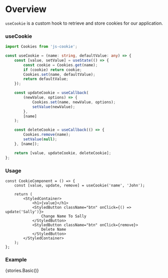
<Meta title="Hooks/Docs/useCookie" component={CookieComponent} />

# Overview

`useCookie` is a custom hook to retrieve and store cookies for our application.

### useCookie

```ts
import Cookies from 'js-cookie';

const useCookie = (name: string, defaultValue: any) => {
    const [value, setValue] = useState(() => {
        const cookie = Cookies.get(name);
        if (cookie) return cookie;
        Cookies.set(name, defaultValue);
        return defaultValue;
    });

    const updateCookie = useCallback(
        (newValue, options) => {
            Cookies.set(name, newValue, options);
            setValue(newValue);
        },
        [name]
    );

    const deleteCookie = useCallback(() => {
        Cookies.remove(name);
        setValue(null);
    }, [name]);

    return [value, updateCookie, deleteCookie];
};
```

### Usage

```tsx
const CookieComponent = () => {
    const [value, update, remove] = useCookie('name', 'John');

    return (
        <StyledContainer>
            <h1>{value}</h1>
            <StyledButton className="btn" onClick={() => update('Sally')}>
                Change Name To Sally
            </StyledButton>
            <StyledButton className="btn" onClick={remove}>
                Delete Name
            </StyledButton>
        </StyledContainer>
    );
};
```

### Example

<Preview>
    <Story name="useCookie">{stories.Basic()}</Story>
</Preview>
